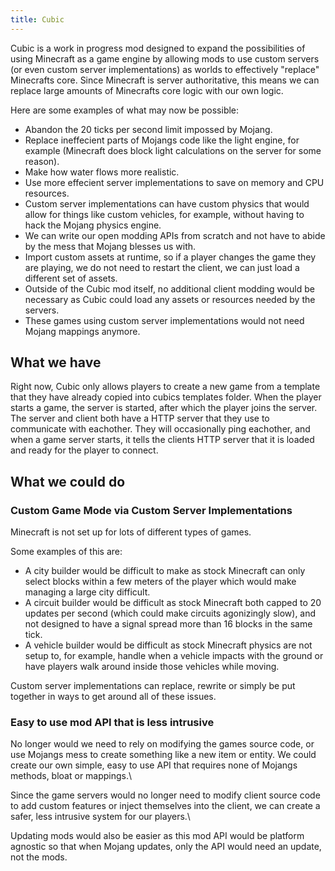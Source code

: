 ```yaml
---
title: Cubic
---
```


Cubic is a work in progress mod designed to expand the possibilities of using Minecraft as a game engine by allowing mods to use custom servers (or even custom server implementations) as worlds to effectively "replace" Minecrafts core.
Since Minecraft is server authoritative, this means we can replace large amounts of Minecrafts core logic with our own logic.

Here are some examples of what may now be possible:
 - Abandon the 20 ticks per second limit impossed by Mojang.
 - Replace ineffecient parts of Mojangs code like the light engine, for example (Minecraft does block light calculations on the server for some reason).
 - Make how water flows more realistic.
 - Use more effecient server implementations to save on memory and CPU resources.
 - Custom server implementations can have custom physics that would allow for things like custom vehicles, for example, without having to hack the Mojang physics engine.
 - We can write our open modding APIs from scratch and not have to abide by the mess that Mojang blesses us with.
 - Import custom assets at runtime, so if a player changes the game they are playing, we do not need to restart the client, we can just load a different set of assets.
 - Outside of the Cubic mod itself, no additional client modding would be necessary as Cubic could load any assets or resources needed by the servers.
 - These games using custom server implementations would not need Mojang mappings anymore.

## What we have
Right now, Cubic only allows players to create a new game from a template that they have already copied into cubics templates folder.  When the player starts a game, the server is started, after which the player joins the server.
The server and client both have a HTTP server that they use to communicate with eachother.  They will occasionally ping eachother, and when a game server starts, it tells the clients HTTP server that it is loaded and ready for the player to connect.

## What we could do
### Custom Game Mode via Custom Server Implementations
Minecraft is not set up for lots of different types of games.  

Some examples of this are:
 - A city builder would be difficult to make as stock Minecraft can only select blocks within a few meters of the player which would make managing a large city difficult.
 - A circuit builder would be difficult as stock Minecraft both capped to 20 updates per second (which could make circuits agonizingly slow), and not designed to have a signal spread more than 16 blocks in the same tick.
 - A vehicle builder would be difficult as stock Minecraft physics are not setup to, for example, handle when a vehicle impacts with the ground or have players walk around inside those vehicles while moving.

Custom server implementations can replace, rewrite or simply be put together in ways to get around all of these issues.

### Easy to use mod API that is less intrusive
No longer would we need to rely on modifying the games source code, or use Mojangs mess to create something like a new item or entity.  We could create our own simple, easy to use API that requires none of Mojangs methods, bloat or mappings.\

Since the game servers would no longer need to modify client source code to add custom features or inject themselves into the client, we can create a safer, less intrusive system for our players.\

Updating mods would also be easier as this mod API would be platform agnostic so that when Mojang updates, only the API would need an update, not the mods.

<LinkCard title="GitHub" href="https://github.com/DaylightNebula/Cubic.git" />